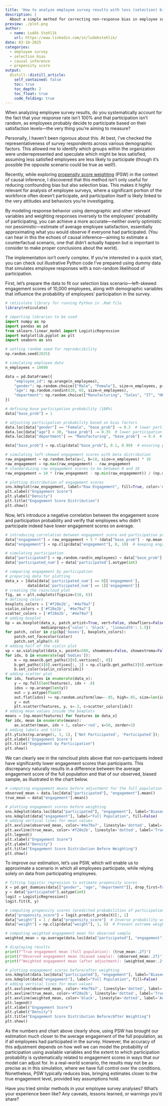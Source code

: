 ```yaml
---
title: 'How to analyze employee survey results with less (selection) bias?'
description: |
  About a simple method for correcting non-response bias in employee survey analysis, based on causal inference, that estimates the average satisfaction if everyone had responded.
preview: ./plot.png    
author:
  - name: Luděk Stehlík
    url: https://www.linkedin.com/in/ludekstehlik/
date: 03-10-2025
categories:
  - employee survey
  - selection bias
  - causal inference
  - propensity score 
output:
  distill::distill_article:
    self_contained: false
    toc: true
    toc_depth: 2
    toc_float: true
    code_folding: true
---
```


When analyzing employee survey results, do you systematically account for the fact that your response rate isn't 100% and that participation isn't random, as employees probably decide to participate based on their satisfaction levels—the very thing you're aiming to measure?

Personally, I haven't been rigorous about this. At best, I've checked the representativeness of survey respondents across various demographic factors. This allowed me to identify which groups within the organization were underrepresented and speculate which might be less satisfied, assuming less satisfied employees are less likely to participate (though it's possible the opposite scenario could be true as well!).

Recently, while exploring [propensity score weighting](https://pmc.ncbi.nlm.nih.gov/articles/PMC3144483/){target="_blank"} (PSW) in the context of causal inference, I discovered that this method isn't only useful for reducing confounding bias but also selection bias. This makes it highly relevant for analysis of employee surveys, where a significant portion of the workforce often doesn't participate, and participation itself is likely linked to the very attitudes and behaviors you're investigating.

By modeling response behavior using demographic and other relevant variables and weighting responses inversely to the employees’ probability of participating, you can achieve a more accurate—neither overly optimistic nor pessimistic—estimate of average employee satisfaction, essentially approximating what you would observe if everyone had participated. (You can hear in this the echoes of causal inference—aiming to estimate a counterfactual scenario, one that didn't actually happen but is important to consider to make proper conclusions about the world).

The implementation isn't overly complex. If you're interested in a quick start, you can check out illustrative Python code I've prepared using dummy data that simulates employee responses with a non-random likelihood of participation.

First, let's prepare the data to fit our selection bias scenario—left-skewed engagement scores of 10,000 employees, along with demographic variables that influence the probability of employees' participation in the survey.

```r

# reticulate library for running Python in .Rmd file
library(reticulate)

```

```python

# importing libraries to be used
import numpy as np
import pandas as pd
from sklearn.linear_model import LogisticRegression
import matplotlib.pyplot as plt
import seaborn as sns

# setting random seed for reproducibility
np.random.seed(2025)

# simulating employee data
n_employees = 10000

data = pd.DataFrame({
    "employee_id": np.arange(n_employees),
    "gender": np.random.choice(["Male", "Female"], size=n_employees, p=[0.5, 0.5]),
    "age": np.random.randint(20, 65, size=n_employees),
    "department": np.random.choice(["Manufacturing", "Sales", "IT", "HR"], size=n_employees, p=[0.4, 0.3, 0.2, 0.1]),
})

# defining base participation probability (100%)
data["base_prob"] = 1

# adjusting participation probability based on bias factors
data.loc[data["gender"] == "Female", "base_prob"] -= 0.2  # lower participation for females
data.loc[data["age"] < 30, "base_prob"] -= 0.35  # lower participation for younger employees
data.loc[data["department"] == "Manufacturing", "base_prob"] -= 0.4  # lower participation in Manufacturing

data["base_prob"] = np.clip(data["base_prob"], 0.1, 0.99)  # ensuring probabilities stay in a reasonable range

# simulating left-skewed engagement scores with beta distribution
raw_engagement = np.random.beta(a=2, b=10, size=n_employees) * 10  
raw_engagement = np.max(raw_engagement) - raw_engagement
# standardizing raw engagement scores to be between 0 and 10
raw_engagement = 10 * (raw_engagement - np.min(raw_engagement)) / (np.max(raw_engagement) - np.min(raw_engagement))

```

```python

# plotting distribution of engagement scores
sns.kdeplot(raw_engagement, label="Raw Engagement", fill=True, color='#a0cbe8', alpha=1)
plt.xlabel("Engagement Score")
plt.ylabel("Density")
plt.title("Engagement Score Distribution")
plt.show()

```

Now, let's introduce a negative correlation between the engagement score and participation probability and verify that employees who didn't participate indeed have lower engagement scores on average.

```python

# introducing correlation between engagement score and participation probability
data["engagement"] = raw_engagement + 5 * (data["base_prob"] - np.mean(data["base_prob"]))
data["engagement"] = np.clip(data["engagement"], 0, 10)  # keeping engagement scores in range

# simulating participation
data["participated"] = np.random.rand(n_employees) < data["base_prob"]
data['participated_num'] = data['participated'].astype(int)

# comparing engagement by participation
# preparing data for plotting
data_x = [data[data['participated_num'] == 0]['engagement'],
          data[data['participated_num'] == 1]['engagement']]
# creating the raincloud plot
fig, ax = plt.subplots(figsize=(10, 6))
# defining colors
boxplots_colors = ['#f28e2b', '#4e79a7']
violin_colors = ['#f28e2b', '#4e79a7']
scatter_colors = ['#f28e2b', '#4e79a7']
# adding boxplot
bp = ax.boxplot(data_x, patch_artist=True, vert=False, showfliers=False, 
                medianprops={'color': 'black', 'linewidth': 1.5})
for patch, color in zip(bp['boxes'], boxplots_colors):
    patch.set_facecolor(color)
    patch.set_alpha(0.4)
# adding half of the violin plot
vp = ax.violinplot(data_x, points=500, showmeans=False, showextrema=False, showmedians=False, vert=False)
for idx, b in enumerate(vp['bodies']):
    m = np.mean(b.get_paths()[0].vertices[:, 0])
    b.get_paths()[0].vertices[:, 1] = np.clip(b.get_paths()[0].vertices[:, 1], idx + 1, idx + 2)
    b.set_color(violin_colors[idx])
# adding scatter plot
for idx, features in enumerate(data_x):
    y = np.full(len(features), idx + .8)
    idxs = np.arange(len(y))
    out = y.astype(float)
    out.flat[idxs] += np.random.uniform(low=-.05, high=.05, size=len(idxs))
    y = out
    plt.scatter(features, y, s=.3, c=scatter_colors[idx])
# adding mean values inside the boxplots
means = [np.mean(features) for features in data_x]
for idx, mean in enumerate(means):
    ax.scatter(mean, idx + 1, color='red', s=50, zorder=3)
# adding labels and title
plt.yticks(np.arange(1, 3, 1), ['Not Participated', 'Participated']);
plt.xlabel('Engagement Score')
plt.title("Engagement by Participation")
plt.show()

```

We can clearly see in the raincloud plots above that non-participants indeed have significantly lower engagement scores than participants. This discrepancy naturally results in a difference between the average engagement score of the full population and that of our observed, biased sample, as illustrated in the chart below.

```python

# computing engagement means before adjustment for the full population and observed sample
observed_mean = data.loc[data["participated"], "engagement"].mean()
true_mean = data["engagement"].mean()

# plotting engagement scores before weighting
sns.kdeplot(data.loc[data["participated"], "engagement"], label="Biased Sample", fill=False)
sns.kdeplot(data["engagement"], label="Full Population", fill=False)
# adding vertical lines for mean values
plt.axvline(observed_mean, color='#4e79a7', linestyle='dotted', label='Observed Mean')
plt.axvline(true_mean, color='#f28e2b', linestyle='dotted', label='True Mean')
plt.legend()
plt.xlabel("Engagement Score")
plt.ylabel("Density")
plt.title("Engagement Score Distribution Before Weighting")
plt.show()

```

To improve our estimation, let's use PSW, which will enable us to approximate a scenario in which all employees participate, while relying solely on data from participating employees.

```python

# fitting logistic regression to estimate propensity scores
X = pd.get_dummies(data[["gender", "age", "department"]], drop_first=True)
y = data["participated"].astype(int)
logit = LogisticRegression()
logit.fit(X, y)

# computing propensity scores (predicted probabilities of participation)
data["propensity_score"] = logit.predict_proba(X)[:, 1]
data["weight"] = 1 / data["propensity_score"]  # Inverse probability weighting
data["weight"] = np.clip(data["weight"], 1, 5)  # Prevent extreme weights

# computing weighted engagement mean for observed sample
weighted_mean = np.average(data.loc[data["participated"], "engagement"], weights=data.loc[data["participated"], "weight"])

# displaying results
print(f"True engagement mean (full population): {true_mean:.2f}")
print(f"Observed engagement mean (biased sample): {observed_mean:.2f}")
print(f"Weighted engagement mean (after adjustment): {weighted_mean:.2f}")

# plotting engagement scores before/after weighting
sns.kdeplot(data.loc[data["participated"], "engagement"], label="Biased Sample", fill=False)
sns.kdeplot(data["engagement"], label="Full Population", fill=False)
# adding vertical lines for mean values
plt.axvline(observed_mean, color='#4e79a7', linestyle='dotted', label='Observed Mean')
plt.axvline(true_mean, color='#f28e2b', linestyle='dotted', label='True Mean')
plt.axvline(weighted_mean, color='black', linestyle='dotted', label='Adjusted Observed Mean')
plt.legend()
plt.xlabel("Engagement Score")
plt.ylabel("Density")
plt.title("Engagement Score Distribution Before/After Weighting")
plt.show()

```

As the numbers and chart above clearly show, using PSW has brought our estimation much closer to the average engagement of the full population, as if all employees had participated in the survey. However, the accuracy of this adjustment depends on how well we can model the probability of participation using available variables and the extent to which participation probability is systematically related to engagement scores in ways that our model can adjust for. In a real-world scenario, the results may not be as precise as in this simulation, where we have full control over the conditions. Nonetheless, PSW typically reduces bias, bringing estimates closer to the true engagement level, provided key assumptions hold.

Have you tried similar methods in your employee survey analyses? What's your experience been like? Any caveats, lessons learned, or warnings you'd share?
